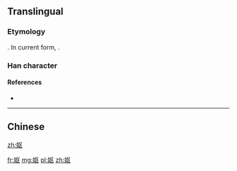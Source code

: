 {{also|嫗}}
==Translingual==

===Etymology===
{{Han simp|嫗|f=區|t=区}}. In current form, {{Han compound|女|t1=woman|区|ls=psc|c1=s|c2=p}}.

===Han character===
{{Han char|rn=38|rad=女|as=04|sn=7|four=|canj=女尸大 (VSK)|ids=⿰[[女]][[区]]}}

====References====
* {{Han ref|kx=0257.101|hdz=21030.020|uh=59AA|ud=22954}}

----

==Chinese==
{{zh-see|嫗}}

[[zh:妪]]

[[fr:妪]]
[[mg:妪]]
[[pl:妪]]
[[zh:妪]]